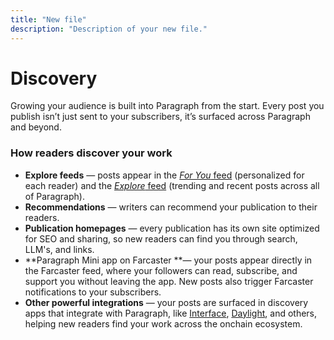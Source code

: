 ```yaml
---
title: "New file"
description: "Description of your new file."
---
```


# **Discovery**

Growing your audience is built into Paragraph from the start. Every post you publish isn’t just sent to your subscribers, it’s surfaced across Paragraph and beyond.

### **How readers discover your work**

- **Explore feeds** — posts appear in the [_For You_ feed](https://paragraph.com/home) (personalized for each reader) and the [_Explore_ feed](https://paragraph.com/explore) (trending and recent posts across all of Paragraph).
- **Recommendations** — writers can recommend your publication to their readers.
- **Publication homepages** — every publication has its own site optimized for SEO and sharing, so new readers can find you through search, LLM's, and links.
- **Paragraph Mini app on Farcaster **— your posts appear directly in the Farcaster feed, where your followers can read, subscribe, and support you without leaving the app. New posts also trigger Farcaster notifications to your subscribers.
- **Other powerful integrations** — your posts are surfaced in discovery apps that integrate with Paragraph, like [Interface](https://www.interface.social/), [Daylight](https://www.daylight.xyz/), and others, helping new readers find your work across the onchain ecosystem.
